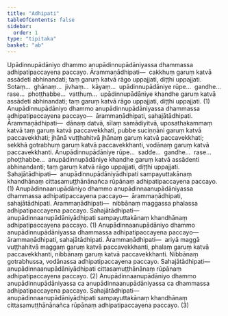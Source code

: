 ```yaml
---
title: "Adhipati"
tableOfContents: false
sidebar:
  order: 1
type: "tipitaka"
basket: "ab"
---
```



<DynamicBreadcrumb />

<Division number="55">

<Paragraph number="2619">
Upādinnupādāniyo dhammo anupādinnupādāniyassa dhammassa adhipatipaccayena paccayo. <Emphasis>Ārammaṇādhipati</Emphasis>—  cakkhuṃ garuṃ katvā assādeti abhinandati; taṃ garuṃ katvā rāgo uppajjati, diṭṭhi uppajjati. Sotaṃ…  ghānaṃ…  jivhaṃ…  kāyaṃ…  upādinnupādāniye rūpe…  gandhe…  rase…  phoṭṭhabbe…  vatthuṃ…  upādinnupādāniye khandhe garuṃ katvā assādeti abhinandati; taṃ garuṃ katvā rāgo uppajjati, diṭṭhi uppajjati. (1)
</Paragraph>

<Paragraph number="2620">
Anupādinnupādāniyo dhammo anupādinnupādāniyassa dhammassa adhipatipaccayena paccayo—  ārammaṇādhipati, sahajātādhipati. <Emphasis>Ārammaṇādhipati</Emphasis>—  dānaṃ datvā, sīlaṃ samādiyitvā, uposathakammaṃ katvā taṃ garuṃ katvā paccavekkhati, pubbe suciṇṇāni garuṃ katvā paccavekkhati; jhānā vuṭṭhahitvā jhānaṃ garuṃ katvā paccavekkhati; sekkhā gotrabhuṃ garuṃ katvā paccavekkhanti, vodānaṃ garuṃ katvā paccavekkhanti. Anupādinnupādāniye rūpe…  sadde…  gandhe…  rase…  phoṭṭhabbe…  anupādinnupādāniye khandhe garuṃ katvā assādenti abhinandanti; taṃ garuṃ katvā rāgo uppajjati, diṭṭhi uppajjati. <Emphasis>Sahajātādhipati</Emphasis>—  anupādinnupādāniyādhipati sampayuttakānaṃ khandhānaṃ cittasamuṭṭhānānañca rūpānaṃ adhipatipaccayena paccayo. (1)
</Paragraph>

<Paragraph number="2621">
Anupādinnaanupādāniyo dhammo anupādinnaanupādāniyassa dhammassa adhipatipaccayena paccayo—  ārammaṇādhipati, sahajātādhipati. <Emphasis>Ārammaṇādhipati</Emphasis>—  nibbānaṃ maggassa phalassa adhipatipaccayena paccayo. <Emphasis>Sahajātādhipati</Emphasis>—  anupādinnaanupādāniyādhipati sampayuttakānaṃ khandhānaṃ adhipatipaccayena paccayo. (1)
</Paragraph>

<Paragraph number="2622">
Anupādinnaanupādāniyo dhammo anupādinnupādāniyassa dhammassa adhipatipaccayena paccayo—  ārammaṇādhipati, sahajātādhipati. <Emphasis>Ārammaṇādhipati</Emphasis>—  ariyā maggā vuṭṭhahitvā maggaṃ garuṃ katvā paccavekkhanti, phalaṃ garuṃ katvā paccavekkhanti, nibbānaṃ garuṃ katvā paccavekkhanti. Nibbānaṃ gotrabhussa, vodānassa adhipatipaccayena paccayo. <Emphasis>Sahajātādhipati</Emphasis>—  anupādinnaanupādāniyādhipati cittasamuṭṭhānānaṃ rūpānaṃ adhipatipaccayena paccayo. (2)
</Paragraph>

<Paragraph number="2623">
Anupādinnaanupādāniyo dhammo anupādinnupādāniyassa ca anupādinnaanupādāniyassa ca dhammassa adhipatipaccayena paccayo. <Emphasis>Sahajātādhipati</Emphasis>—  anupādinnaanupādāniyādhipati sampayuttakānaṃ khandhānaṃ cittasamuṭṭhānānañca rūpānaṃ adhipatipaccayena paccayo. (3)
</Paragraph>
</Division>